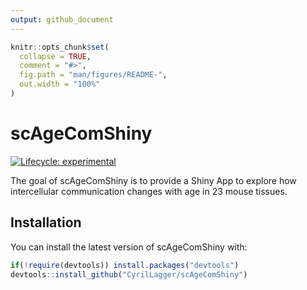 ```yaml
---
output: github_document
---
```


<!-- README.md is generated from README.Rmd. Please edit that file -->

```r
knitr::opts_chunk$set(
  collapse = TRUE,
  comment = "#>",
  fig.path = "man/figures/README-",
  out.width = "100%"
)
```

# scAgeComShiny

<!-- badges: start -->
[![Lifecycle: experimental](https://img.shields.io/badge/lifecycle-experimental-orange.svg)](https://lifecycle.r-lib.org/articles/stages.html#experimental)
<!-- badges: end -->

The goal of scAgeComShiny is to provide a Shiny App to explore how
intercellular communication changes with age in 23 mouse tissues.

## Installation

You can install the latest version of scAgeComShiny with:

``` r
if(!require(devtools)) install.packages("devtools")
devtools::install_github("CyrilLagger/scAgeComShiny")
```

